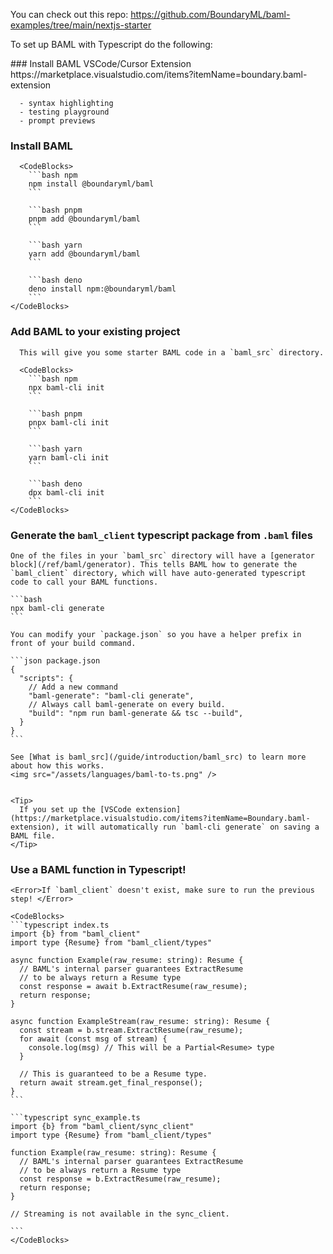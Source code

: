 <Note>You can check out this repo: https://github.com/BoundaryML/baml-examples/tree/main/nextjs-starter</Note>

To set up BAML with Typescript do the following:

<Steps>
  ### Install BAML VSCode/Cursor Extension
      https://marketplace.visualstudio.com/items?itemName=boundary.baml-extension

      - syntax highlighting
      - testing playground
      - prompt previews
  
  ### Install BAML
      <CodeBlocks>
        ```bash npm
        npm install @boundaryml/baml
        ```
        
        ```bash pnpm
        pnpm add @boundaryml/baml
        ```

        ```bash yarn
        yarn add @boundaryml/baml
        ```

        ```bash deno
        deno install npm:@boundaryml/baml
        ```
    </CodeBlocks>
  
  ### Add BAML to your existing project
      This will give you some starter BAML code in a `baml_src` directory.
      
      <CodeBlocks>
        ```bash npm
        npx baml-cli init
        ```
        
        ```bash pnpm
        pnpx baml-cli init
        ```

        ```bash yarn
        yarn baml-cli init
        ```

        ```bash deno
        dpx baml-cli init
        ```
    </CodeBlocks>
  
  ### Generate the `baml_client` typescript package from `.baml` files

    One of the files in your `baml_src` directory will have a [generator block](/ref/baml/generator). This tells BAML how to generate the `baml_client` directory, which will have auto-generated typescript code to call your BAML functions.

    ```bash
    npx baml-cli generate
    ```

    You can modify your `package.json` so you have a helper prefix in front of your build command.

    ```json package.json
    {
      "scripts": {
        // Add a new command
        "baml-generate": "baml-cli generate",
        // Always call baml-generate on every build.
        "build": "npm run baml-generate && tsc --build",
      }
    }
    ```
    
    See [What is baml_src](/guide/introduction/baml_src) to learn more about how this works.
    <img src="/assets/languages/baml-to-ts.png" />

   
    <Tip>
      If you set up the [VSCode extension](https://marketplace.visualstudio.com/items?itemName=Boundary.baml-extension), it will automatically run `baml-cli generate` on saving a BAML file.
    </Tip>
  
  ### Use a BAML function in Typescript!
    <Error>If `baml_client` doesn't exist, make sure to run the previous step! </Error>

    <CodeBlocks>
    ```typescript index.ts
    import {b} from "baml_client"
    import type {Resume} from "baml_client/types"

    async function Example(raw_resume: string): Resume {
      // BAML's internal parser guarantees ExtractResume
      // to be always return a Resume type
      const response = await b.ExtractResume(raw_resume);
      return response;
    }

    async function ExampleStream(raw_resume: string): Resume {
      const stream = b.stream.ExtractResume(raw_resume);
      for await (const msg of stream) {
        console.log(msg) // This will be a Partial<Resume> type
      }

      // This is guaranteed to be a Resume type.
      return await stream.get_final_response();
    }
    ```

    ```typescript sync_example.ts
    import {b} from "baml_client/sync_client"
    import type {Resume} from "baml_client/types"

    function Example(raw_resume: string): Resume {
      // BAML's internal parser guarantees ExtractResume
      // to be always return a Resume type
      const response = b.ExtractResume(raw_resume);
      return response;
    }

    // Streaming is not available in the sync_client.

    ```
    </CodeBlocks>
</Steps>
